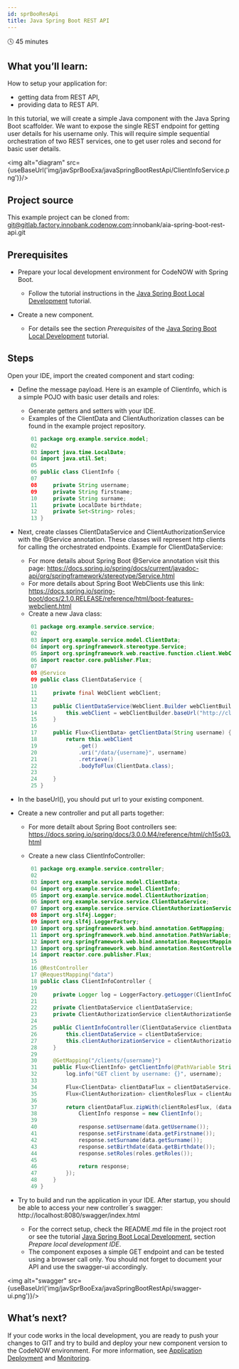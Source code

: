 ```yaml
---
id: sprBooResApi
title: Java Spring Boot REST API
---
```



🕓 45 minutes

## What you’ll learn:
How to setup your application for: 

- getting data from REST API,
- providing data to REST API.

In this tutorial, we will create a simple Java component with the Java Spring Boot scaffolder. We want to expose the single REST endpoint for getting user details for his username only. This will require simple sequential orchestration of two REST services, one to get user roles and second for basic user details.

<img alt="diagram" src={useBaseUrl('img/javSprBooExa/javaSpringBootRestApi/ClientInfoService.png')}/>


## Project source
This example project can be cloned from: git@gitlab.factory.innobank.codenow.com:innobank/aia-spring-boot-rest-api.git

## Prerequisites

- Prepare your local development environment for CodeNOW with Spring Boot. 

    - Follow the tutorial instructions in the [Java Spring Boot Local Development](../locDevWitCodNow/locDev/) tutorial.

- Create a new component.

    - For details see the section *Prerequisites* of the [Java Spring Boot Local Development](../locDevWitCodNow/locDev/) tutorial.

## Steps
Open your IDE, import the created component and start coding:

- Define the message payload. Here is an example of ClientInfo, which is a simple POJO with basic user details and roles:
    - Generate getters and setters with your IDE.
    - Examples of the ClientData and ClientAuthorization classes can be found in the example project repository.

    ```java
        01 package org.example.service.model;
        02
        03 import java.time.LocalDate;
        04 import java.util.Set;
        05
        06 public class ClientInfo {
        07
        08     private String username;
        09     private String firstname;
        10     private String surname;
        11     private LocalDate birthdate;
        12     private Set<String> roles;
        13 }
    ```
- Next, create classes ClientDataService and ClientAuthorizationService with the @Service annotation. These classes will represent http clients for calling the orchestrated endpoints. Example for ClientDataService: 
    - For more details about Spring Boot @Service annotation visit this page: https://docs.spring.io/spring/docs/current/javadoc-api/org/springframework/stereotype/Service.html
    - For more details about Spring Boot WebClients use this link: https://docs.spring.io/spring-boot/docs/2.1.0.RELEASE/reference/html/boot-features-webclient.html 
    - Create a new Java class:
    ```java
        01 package org.example.service.service;
        02
        03 import org.example.service.model.ClientData;
        04 import org.springframework.stereotype.Service;
        05 import org.springframework.web.reactive.function.client.WebClient;
        06 import reactor.core.publisher.Flux;
        07
        08 @Service
        09 public class ClientDataService {
        10
        11     private final WebClient webClient;
        12
        13     public ClientDataService(WebClient.Builder webClientBuilder) {
        14         this.webClient = webClientBuilder.baseUrl("http://client-data-service").build();
        15     }
        16
        17     public Flux<ClientData> getClientData(String username) {
        18         return this.webClient
        19             .get()
        20             .uri("/data/{username}", username)
        21             .retrieve()
        22             .bodyToFlux(ClientData.class);
        23
        24     }
        25 }

    ```
- In the baseUrl(), you should put url to your existing component.

- Create a new controller and put all parts together: 
    - For more detailt about Spring Boot controllers see: https://docs.spring.io/spring/docs/3.0.0.M4/reference/html/ch15s03.html

    - Create a new class ClientInfoController: 
    ```java
        01 package org.example.service.controller;
        02
        03 import org.example.service.model.ClientData;
        04 import org.example.service.model.ClientInfo;
        05 import org.example.service.model.ClientAuthorization;
        06 import org.example.service.service.ClientDataService;
        07 import org.example.service.service.ClientAuthorizationService;
        08 import org.slf4j.Logger;
        09 import org.slf4j.LoggerFactory;
        10 import org.springframework.web.bind.annotation.GetMapping;
        11 import org.springframework.web.bind.annotation.PathVariable;
        12 import org.springframework.web.bind.annotation.RequestMapping;
        13 import org.springframework.web.bind.annotation.RestController;
        14 import reactor.core.publisher.Flux;
        15
        16 @RestController
        17 @RequestMapping("data")
        18 public class ClientInfoController {
        19
        20     private Logger log = LoggerFactory.getLogger(ClientInfoController.class);
        21
        22     private ClientDataService clientDataService;
        23     private ClientAuthorizationService clientAuthorizationService;
        24
        25     public ClientInfoController(ClientDataService clientDataService, ClientAuthorizationService clientAuthorizationService) {
        26         this.clientDataService = clientDataService;
        27         this.clientAuthorizationService = clientAuthorizationService;
        28     }
        29
        30     @GetMapping("/clients/{username}")
        31     public Flux<ClientInfo> getClientInfo(@PathVariable String username) {
        32         log.info("GET client by username: {}", username);
        33
        34         Flux<ClientData> clientDataFlux = clientDataService.getClientData(username);
        35         Flux<ClientAuthorization> clientRolesFlux = clientAuthorizationService.getClientAuthorization(username);
        36
        37         return clientDataFlux.zipWith(clientRolesFlux, (data, roles) -> {
        38             ClientInfo response = new ClientInfo();
        39
        40             response.setUsername(data.getUsername());
        41             response.setFirstname(data.getFirstname());
        42             response.setSurname(data.getSurname());
        43             response.setBirthdate(data.getBirthdate());
        44             response.setRoles(roles.getRoles());
        45
        46             return response;
        47         });
        48     }
        49 }
    ```
- Try to build and run the application in your IDE. After startup, you should be able to access your new controller`s swagger: http://localhost:8080/swagger/index.html

    - For the correct setup, check the README.md file in the project root or see the tutorial [Java Spring Boot Local Development](../locDevWitCodNow/locDev/), section *Prepare local development IDE*.
    - The component exposes a simple GET endpoint and can be tested using a browser call only. You should not forget to document your API and use the swagger-ui accordingly.


<img alt="swagger" src={useBaseUrl('img/javSprBooExa/javaSpringBootRestApi/swagger-ui.png')}/>
    


## What’s next?

If your code works in the local development, you are ready to push your changes to GIT and try to build and deploy your new component version to the CodeNOW environment. For more information, see [Application Deployment](https://www.codenow.com/docs/administration-manuals/deploy-application/) and [Monitoring](https://www.codenow.com/docs/administration-manuals/deployment-monitoring/).